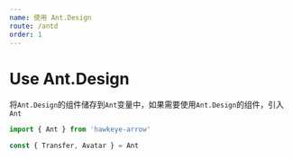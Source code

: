 ```yaml
---
name: 使用 Ant.Design
route: /antd
order: 1
---
```


# Use Ant.Design

将`Ant.Design`的组件储存到`Ant`变量中，如果需要使用`Ant.Design`的组件，引入`Ant`

```javascript
import { Ant } from 'hawkeye-arrow'

const { Transfer, Avatar } = Ant
```
